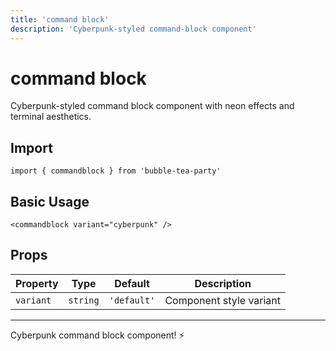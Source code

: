 ```yaml
---
title: 'command block'
description: 'Cyberpunk-styled command-block component'
---
```


# command block

Cyberpunk-styled command block component with neon effects and terminal aesthetics.

## Import

```svelte
import { commandblock } from 'bubble-tea-party'
```

## Basic Usage

```svelte
<commandblock variant="cyberpunk" />
```

## Props

| Property | Type | Default | Description |
|----------|------|---------|-------------|
| `variant` | `string` | `'default'` | Component style variant |

---

Cyberpunk command block component! ⚡
